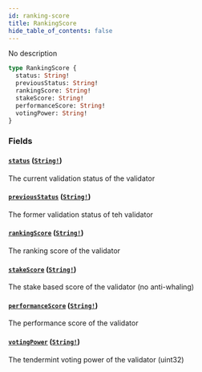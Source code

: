 ```yaml
---
id: ranking-score
title: RankingScore
hide_table_of_contents: false
---
```



No description

```graphql
type RankingScore {
  status: String!
  previousStatus: String!
  rankingScore: String!
  stakeScore: String!
  performanceScore: String!
  votingPower: String!
}
```


### Fields

#### [`status`](#) ([`String!`](/docs/testnet/graphql/scalars/string))

The current validation status of the validator


#### [`previousStatus`](#) ([`String!`](/docs/testnet/graphql/scalars/string))

The former validation status of teh validator


#### [`rankingScore`](#) ([`String!`](/docs/testnet/graphql/scalars/string))

The ranking score of the validator


#### [`stakeScore`](#) ([`String!`](/docs/testnet/graphql/scalars/string))

The stake based score of the validator (no anti-whaling)


#### [`performanceScore`](#) ([`String!`](/docs/testnet/graphql/scalars/string))

The performance score of the validator


#### [`votingPower`](#) ([`String!`](/docs/testnet/graphql/scalars/string))

The tendermint voting power of the validator (uint32)




